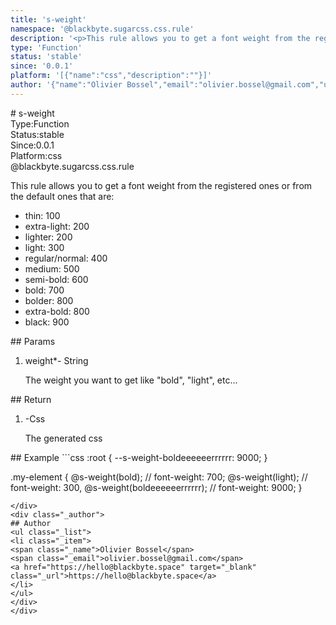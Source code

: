 ```yaml
---
title: 's-weight'
namespace: '@blackbyte.sugarcss.css.rule'
description: '<p>This rule allows you to get a font weight from the registered ones or from the default ones that are:</p> <ul> <li>thin: 100</li> <li>extra-light: 200</li> <li>lighter: 200</li> <li>light: 300</li> <li>regular/normal: 400</li> <li>medium: 500</li> <li>semi-bold: 600</li> <li>bold: 700</li> <li>bolder: 800</li> <li>extra-bold: 800</li> <li>black: 900</li> </ul> '
type: 'Function'
status: 'stable'
since: '0.0.1'
platform: '[{"name":"css","description":""}]'
author: '{"name":"Olivier Bossel","email":"olivier.bossel@gmail.com","url":"https://hello@blackbyte.space"}'
---
```


<div class="docmap-mdx">
# s-weight
<div class="_metas">
<div class="_type"><span class="_type-label">Type:</span><span class="_type-value">Function</span></div>
<div class="_status"><span class="_status-label">Status:</span><span class="_status-value -stable">stable</span></div>
<div class="_since"><span class="_since-label">Since:</span><span class="_since-value">0.0.1</span></div>
<div class="_platform"><span class="_platform-label">Platform:</span><span class="_platform-value -css">css</span></div>
</div>
<div class="_namespace">@blackbyte.sugarcss.css.rule</div>
<div class="_description typo-lead typo-format">
<p>This rule allows you to get a font weight from the registered ones or from the default ones that are:</p>
<ul>
<li>thin: 100</li>
<li>extra-light: 200</li>
<li>lighter: 200</li>
<li>light: 300</li>
<li>regular/normal: 400</li>
<li>medium: 500</li>
<li>semi-bold: 600</li>
<li>bold: 700</li>
<li>bolder: 800</li>
<li>extra-bold: 800</li>
<li>black: 900</li>
</ul>

</div>
<div class="_params">
## Params
<ol class="_list">
<li class="_item">
<span class="_name">weight<span class="_required">*</span></span><span class="_default">-</span> <span class="_type">String</span>
<p class="_description">The weight you want to get like &quot;bold&quot;&comma; &quot;light&quot;&comma; etc&period;&period;&period;</p>
</li>
</ol>
</div>
<div class="_return">
## Return
<ol class="_list">
<li class="_item">
<span class="_default">-</span><span class="_type">Css</span>
<p class="_description">The generated css</p>
</li>
</ol>
</div>
<div class="_examples">
## Example
```css
:root {
   --s-weight-boldeeeeeerrrrrr: 9000;
}

.my-element {
@s-weight(bold); // font-weight: 700;
@s-weight(light); // font-weight: 300,
@s-weight(boldeeeeeerrrrrr); // font-weight: 9000;
}

```
</div>
<div class="_author">
## Author
<ul class="_list">
<li class="_item">
<span class="_name">Olivier Bossel</span>
<span class="_email">olivier.bossel@gmail.com</span>
<a href="https://hello@blackbyte.space" target="_blank" class="_url">https://hello@blackbyte.space</a>
</li>
</ul>
</div>
</div>
```
